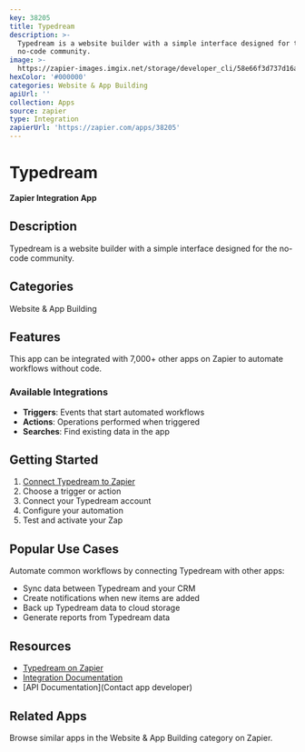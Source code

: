 ```yaml
---
key: 38205
title: Typedream
description: >-
  Typedream is a website builder with a simple interface designed for the
  no-code community.
image: >-
  https://zapier-images.imgix.net/storage/developer_cli/58e66f3d737d16aa9fd8ce69a1347295.png?auto=format%2Ccompress&ixlib=python-3.0.0&q=50
hexColor: '#000000'
categories: Website & App Building
apiUrl: ''
collection: Apps
source: zapier
type: Integration
zapierUrl: 'https://zapier.com/apps/38205'
---
```

# Typedream

**Zapier Integration App**

## Description

Typedream is a website builder with a simple interface designed for the no-code community.

## Categories

Website & App Building

## Features

This app can be integrated with 7,000+ other apps on Zapier to automate workflows without code.

### Available Integrations

- **Triggers**: Events that start automated workflows
- **Actions**: Operations performed when triggered
- **Searches**: Find existing data in the app

## Getting Started

1. [Connect Typedream to Zapier](https://zapier.com/apps/38205)
2. Choose a trigger or action
3. Connect your Typedream account
4. Configure your automation
5. Test and activate your Zap

## Popular Use Cases

Automate common workflows by connecting Typedream with other apps:

- Sync data between Typedream and your CRM
- Create notifications when new items are added
- Back up Typedream data to cloud storage
- Generate reports from Typedream data

## Resources

- [Typedream on Zapier](https://zapier.com/apps/38205)
- [Integration Documentation](https://zapier.com/apps/38205/integrations)
- [API Documentation](Contact app developer)

## Related Apps

Browse similar apps in the Website & App Building category on Zapier.
